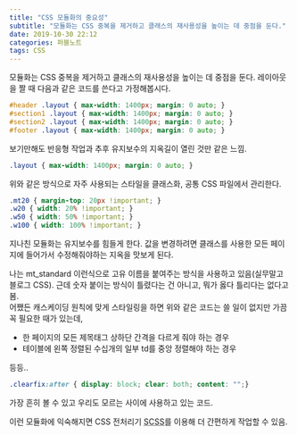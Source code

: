 ---
title: "CSS 모듈화의 중요성"
subtitle: "모듈화는 CSS 중복을 제거하고 클래스의 재사용성을 높이는 데 중점을 둔다."
date: 2019-10-30 22:12
categories: 퍼블노트
tags: CSS
---

모듈화는 CSS 중복을 제거하고 클래스의 재사용성을 높이는 데 중점을 둔다. 레이아웃을 짤 때 다음과 같은 코드를 쓴다고 가정해봅시다.

```css
#header .layout { max-width: 1400px; margin: 0 auto; }
#section1 .layout { max-width: 1400px; margin: 0 auto; }
#section2 .layout { max-width: 1400px; margin: 0 auto; }
#footer .layout { max-width: 1400px; margin: 0 auto; }
```

보기만해도 반응형 작업과 추후 유지보수의 지옥길이 열린 것만 같은 느낌.

```css
.layout { max-width: 1400px; margin: 0 auto; }
```

위와 같은 방식으로 자주 사용되는 스타일을 클래스화, 공통 CSS 파일에서 관리한다.

```css
.mt20 { margin-top: 20px !important; }
.w20 { width: 20% !important; }
.w50 { width: 50% !important; }
.w100 { width: 100% !important; }
```

지나친 모듈화는 유지보수를 힘들게 한다. 값을 변경하려면 클래스를 사용한 모든 페이지에 들어가서 수정해줘야하는 지옥을 맛보게 된다.

나는 mt_standard 이런식으로 고유 이름을 붙여주는 방식을 사용하고 있음(실무말고 블로그 CSS). 근데 숫자 붙이는 방식이 틀렸다는 건 아니고, 뭐가 옳다 틀리다는 없다고 봄.  
어쨌든 캐스케이딩 원칙에 맞게 스타일링을 하면 위와 같은 코드는 쓸 일이 없지만 가끔 꼭 필요한 때가 있는데,

- 한 페이지의 모든 제목태그 상하단 간격을 다르게 줘야 하는 경우
- 테이블에 왼쪽 정렬된 수십개의 일부 td를 중앙 정렬해야 하는 경우

등등..

```css
.clearfix:after { display: block; clear: both; content: "";}
```

가장 흔히 볼 수 있고 우리도 모르는 사이에 사용하고 있는 코드.

이런 모듈화에 익숙해지면 CSS 전처리기 <abbr title="syntactically awesome style sheets">SCSS</abbr>를 이용해 더 간편하게 작업할 수 있음.